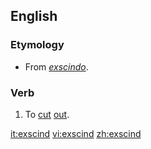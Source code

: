 ==English==

===Etymology===
*From {{L.}} ''[[exscindo]]''.

===Verb===
{{en-verb}}

# {{medicine|surgery}} To [[cut]] [[out]].

[[it:exscind]]
[[vi:exscind]]
[[zh:exscind]]